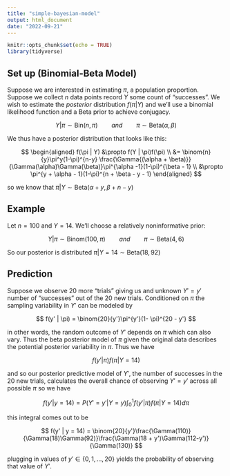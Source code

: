 ```yaml
---
title: "simple-bayesian-model"
output: html_document
date: "2022-09-21"
---
```


```r
knitr::opts_chunk$set(echo = TRUE)
library(tidyverse)
```

## Set up (Binomial-Beta Model)

Suppose we are interested in estimating $\pi$, a population proportion. Suppose we collect $n$ data points record $Y$ some count of "successes". We wish to estimate the *posterior* distribution $f(\pi | Y)$ and we'll use a binomial likelihood function and a Beta prior to achieve conjugacy. 

$$
Y | \pi \sim \text{Bin}(n, \pi) \qquad and \qquad \pi \sim \text{Beta}(\alpha, \beta)
$$

We thus have a posterior distribution that looks like this:

$$
\begin{aligned}
f(\pi | Y) &\propto f(Y | \pi)f(\pi) \\
&= \binom{n}{y}\pi^y(1-\pi)^{n-y} \frac{\Gamma{(\alpha + \beta)}}{\Gamma(\alpha)\Gamma(\beta)}\pi^{\alpha -1}(1-\pi)^{\beta - 1} \\
&\propto \pi^{y + \alpha - 1}(1-\pi)^{n + \beta - y - 1}
\end{aligned}
$$

so we know that $\pi | Y \sim \text{Beta}(\alpha + y, \beta + n - y)$

## Example

Let $n = 100$ and $Y = 14$. We'll choose a relatively noninformative prior:

$$
Y | \pi \sim \text{Binom}(100, \pi) \qquad and \qquad \pi \sim \text{Beta}(4, 6)
$$

So our posterior is distributed $\pi | Y = 14 \sim \text{Beta}(18, 92)$

## Prediction

Suppose we observe 20 more "trials" giving us and unknown $Y' = y'$ number of "successes" out of the 20 new trials. Conditioned on $\pi$ the sampling variability in $Y'$ can be modeled by

$$
f(y' | \pi) = \binom{20}{y'}\pi^{y'}(1- \pi)^{20 - y'}
$$

in other words, the random outcome of $Y'$ depends on $\pi$ which can also vary. Thus the beta posterior model of $\pi$ given the original data describes the potential posterior variability in $\pi$. Thus we have

$$
f(y' | \pi)f(\pi | Y = 14)
$$

and so our posterior predictive model of $Y'$, the number of successes in the 20 new trials, calculates the overall chance of observing $Y' = y'$ across all possible $\pi$ so we have

$$
f(y' | y = 14) = P(Y' = y' | Y = y) \int_0^1 f(y' | \pi)f(\pi | Y = 14)d\pi
$$

this integral comes out to be

$$
f(y' | y = 14) = \binom{20}{y'}\frac{\Gamma(110)}{\Gamma(18)\Gamma(92)}\frac{\Gamma(18 + y')\Gamma(112-y')}{\Gamma(130)}
$$

plugging in values of $y' \in \{0, 1,...,20\}$ yields the probability of observing that value of $Y'$.



